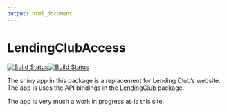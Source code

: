 ```yaml
---
output: html_document
---
```


# LendingClubAccess
[![Build Status](https://travis-ci.org/kuhnrl30/LendingClubAccess.svg?branch=master)](https://travis-ci.org/kuhnrl30/LendingClubAccess)[![Build Status](https://ci.appveyor.com/api/projects/status/github/gruntjs/grunt?branch=master&svg=true)](https://ci.appveyor.com/project/kuhnrl30/lendingclubaccess)


The shiny app in this package is a replacement for Lending Club's website.  The app is uses the API bindings in the [LendingClub]([http://ryankuhn.net/LendingClub) package.

The app is very much a work in progress as is this site.
